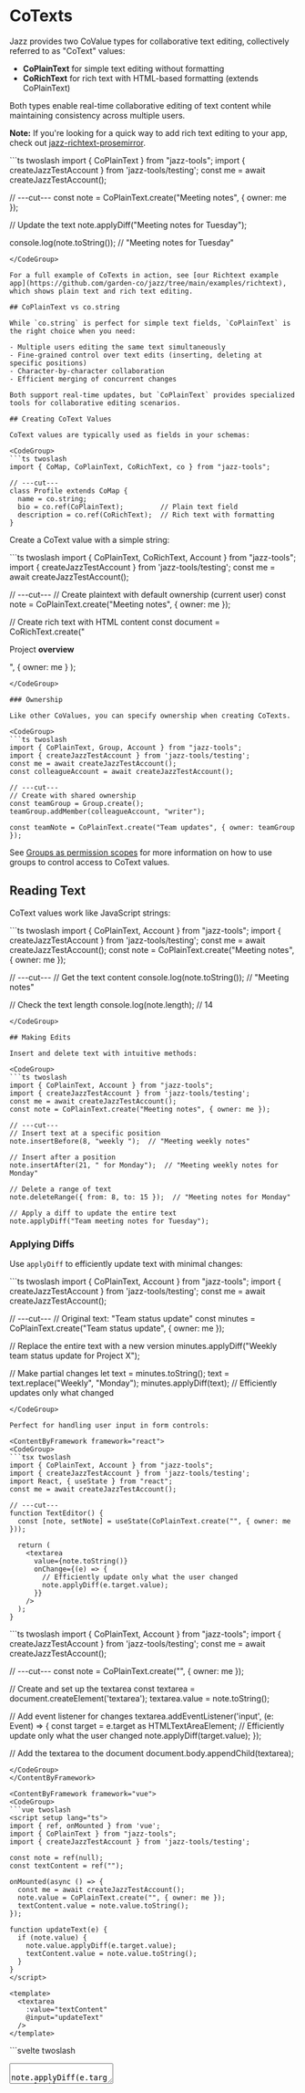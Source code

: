 

# CoTexts

Jazz provides two CoValue types for collaborative text editing, collectively referred to as "CoText" values:

- **CoPlainText** for simple text editing without formatting
- **CoRichText** for rich text with HTML-based formatting (extends CoPlainText)

Both types enable real-time collaborative editing of text content while maintaining consistency across multiple users.

**Note:** If you're looking for a quick way to add rich text editing to your app, check out [jazz-richtext-prosemirror](#using-rich-text-with-prosemirror).

<CodeGroup>
```ts twoslash
import { CoPlainText } from "jazz-tools";
import { createJazzTestAccount } from 'jazz-tools/testing';
const me = await createJazzTestAccount();

// ---cut---
const note = CoPlainText.create("Meeting notes", { owner: me });

// Update the text
note.applyDiff("Meeting notes for Tuesday");

console.log(note.toString());  // "Meeting notes for Tuesday"
```
</CodeGroup>

For a full example of CoTexts in action, see [our Richtext example app](https://github.com/garden-co/jazz/tree/main/examples/richtext), which shows plain text and rich text editing.

## CoPlainText vs co.string

While `co.string` is perfect for simple text fields, `CoPlainText` is the right choice when you need:

- Multiple users editing the same text simultaneously
- Fine-grained control over text edits (inserting, deleting at specific positions)
- Character-by-character collaboration
- Efficient merging of concurrent changes

Both support real-time updates, but `CoPlainText` provides specialized tools for collaborative editing scenarios.

## Creating CoText Values

CoText values are typically used as fields in your schemas:

<CodeGroup>
```ts twoslash
import { CoMap, CoPlainText, CoRichText, co } from "jazz-tools";

// ---cut---
class Profile extends CoMap {
  name = co.string;
  bio = co.ref(CoPlainText);         // Plain text field
  description = co.ref(CoRichText);  // Rich text with formatting
}
```
</CodeGroup>

Create a CoText value with a simple string:

<CodeGroup>
```ts twoslash
import { CoPlainText, CoRichText, Account } from "jazz-tools";
import { createJazzTestAccount } from 'jazz-tools/testing';
const me = await createJazzTestAccount();

// ---cut---
// Create plaintext with default ownership (current user)
const note = CoPlainText.create("Meeting notes", { owner: me });

// Create rich text with HTML content
const document = CoRichText.create("<p>Project <strong>overview</strong></p>",
  { owner: me }
);
```
</CodeGroup>

### Ownership

Like other CoValues, you can specify ownership when creating CoTexts.

<CodeGroup>
```ts twoslash
import { CoPlainText, Group, Account } from "jazz-tools";
import { createJazzTestAccount } from 'jazz-tools/testing';
const me = await createJazzTestAccount();
const colleagueAccount = await createJazzTestAccount();

// ---cut---
// Create with shared ownership
const teamGroup = Group.create();
teamGroup.addMember(colleagueAccount, "writer");

const teamNote = CoPlainText.create("Team updates", { owner: teamGroup });
```
</CodeGroup>

See [Groups as permission scopes](/docs/groups/intro) for more information on how to use groups to control access to CoText values.

## Reading Text

CoText values work like JavaScript strings:

<CodeGroup>
```ts twoslash
import { CoPlainText, Account } from "jazz-tools";
import { createJazzTestAccount } from 'jazz-tools/testing';
const me = await createJazzTestAccount();
const note = CoPlainText.create("Meeting notes", { owner: me });

// ---cut---
// Get the text content
console.log(note.toString());  // "Meeting notes"

// Check the text length
console.log(note.length);      // 14
```
</CodeGroup>

## Making Edits

Insert and delete text with intuitive methods:

<CodeGroup>
```ts twoslash
import { CoPlainText, Account } from "jazz-tools";
import { createJazzTestAccount } from 'jazz-tools/testing';
const me = await createJazzTestAccount();
const note = CoPlainText.create("Meeting notes", { owner: me });

// ---cut---
// Insert text at a specific position
note.insertBefore(8, "weekly ");  // "Meeting weekly notes"

// Insert after a position
note.insertAfter(21, " for Monday");  // "Meeting weekly notes for Monday"

// Delete a range of text
note.deleteRange({ from: 8, to: 15 });  // "Meeting notes for Monday"

// Apply a diff to update the entire text
note.applyDiff("Team meeting notes for Tuesday");
```
</CodeGroup>

### Applying Diffs

Use `applyDiff` to efficiently update text with minimal changes:

<CodeGroup>
```ts twoslash
import { CoPlainText, Account } from "jazz-tools";
import { createJazzTestAccount } from 'jazz-tools/testing';
const me = await createJazzTestAccount();

// ---cut---
// Original text: "Team status update"
const minutes = CoPlainText.create("Team status update", { owner: me });

// Replace the entire text with a new version
minutes.applyDiff("Weekly team status update for Project X");

// Make partial changes
let text = minutes.toString();
text = text.replace("Weekly", "Monday");
minutes.applyDiff(text);  // Efficiently updates only what changed
```
</CodeGroup>

Perfect for handling user input in form controls:

<ContentByFramework framework="react">
<CodeGroup>
```tsx twoslash
import { CoPlainText, Account } from "jazz-tools";
import { createJazzTestAccount } from 'jazz-tools/testing';
import React, { useState } from "react";
const me = await createJazzTestAccount();

// ---cut---
function TextEditor() {
  const [note, setNote] = useState(CoPlainText.create("", { owner: me }));
  
  return (
    <textarea
      value={note.toString()}
      onChange={(e) => {
        // Efficiently update only what the user changed
        note.applyDiff(e.target.value);
      }}
    />
  );
}
```
</CodeGroup>
</ContentByFramework>

<ContentByFramework framework="vanilla">
<CodeGroup>
```ts twoslash
import { CoPlainText, Account } from "jazz-tools";
import { createJazzTestAccount } from 'jazz-tools/testing';
const me = await createJazzTestAccount();

// ---cut---
const note = CoPlainText.create("", { owner: me });

// Create and set up the textarea
const textarea = document.createElement('textarea');
textarea.value = note.toString();

// Add event listener for changes
textarea.addEventListener('input', (e: Event) => {
  const target = e.target as HTMLTextAreaElement;
  // Efficiently update only what the user changed
  note.applyDiff(target.value);
});

// Add the textarea to the document
document.body.appendChild(textarea);
```
</CodeGroup>
</ContentByFramework>

<ContentByFramework framework="vue">
<CodeGroup>
```vue twoslash
<script setup lang="ts">
import { ref, onMounted } from 'vue';
import { CoPlainText } from "jazz-tools";
import { createJazzTestAccount } from 'jazz-tools/testing';

const note = ref(null);
const textContent = ref("");

onMounted(async () => {
  const me = await createJazzTestAccount();
  note.value = CoPlainText.create("", { owner: me });
  textContent.value = note.value.toString();
});

function updateText(e) {
  if (note.value) {
    note.value.applyDiff(e.target.value);
    textContent.value = note.value.toString();
  }
}
</script>

<template>
  <textarea 
    :value="textContent"
    @input="updateText"
  />
</template>
```
</CodeGroup>
</ContentByFramework>

<ContentByFramework framework="svelte">
<CodeGroup>
```svelte twoslash
<script lang="ts">
import { CoPlainText, Account } from "jazz-tools";
import { createJazzTestAccount } from 'jazz-tools/testing';
const me = await createJazzTestAccount();

const note = CoPlainText.create("", { owner: me });
</script>

<textarea
  value={note.toString()}
  oninput={e => note.applyDiff(e.target.value)}
/>
```
</CodeGroup>
</ContentByFramework>

## Using Rich Text with ProseMirror

Jazz provides a dedicated plugin for integrating CoRichText with the popular ProseMirror editor. This plugin, [`jazz-richtext-prosemirror`](https://www.npmjs.com/package/jazz-richtext-prosemirror), enables bidirectional synchronization between your CoRichText instances and ProseMirror editors.

### ProseMirror Plugin Features

- **Bidirectional Sync**: Changes in the editor automatically update the CoRichText and vice versa
- **Real-time Collaboration**: Multiple users can edit the same document simultaneously
- **HTML Conversion**: Automatically converts between HTML (used by CoRichText) and ProseMirror's document model

### Installation

<CodeGroup>
```bash
pnpm add jazz-richtext-prosemirror \
  prosemirror-view \
  prosemirror-state \
  prosemirror-schema-basic
```
</CodeGroup>

### Integration

<ContentByFramework framework="react-native">
We don't currently have a React Native-specific example, but you need help you can [request one](https://github.com/garden-co/jazz/issues/new), or ask on [Discord](https://discord.gg/utDMjHYg42).
</ContentByFramework>

<ContentByFramework framework="react-native-expo">
We don't currently have a React Native Expo-specific example, but you need help please [request one](https://github.com/garden-co/jazz/issues/new), or ask on [Discord](https://discord.gg/utDMjHYg42).
</ContentByFramework>

<ContentByFramework framework={["react", "react-native", "react-native-expo"]}>
For use with React:
<CodeGroup>
```tsx twoslash
class JazzProfile extends Profile {
  bio = co.ref(CoRichText);
}

class JazzAccount extends Account {
  profile = co.ref(JazzProfile);
}

declare module "jazz-react" {
  interface Register {
    Account: JazzAccount;
  }
}

import { useAccount, useCoState } from "jazz-react";
import { CoRichText, Account, Profile, co } from "jazz-tools";
import React, { useEffect, useRef } from "react";
// ---cut---
// RichTextEditor.tsx
import { createJazzPlugin } from "jazz-richtext-prosemirror";
import { exampleSetup } from "prosemirror-example-setup";
import { schema } from "prosemirror-schema-basic";
import { EditorState } from "prosemirror-state";
import { EditorView } from "prosemirror-view";

function RichTextEditor() {
  const { me } = useAccount({ resolve: { profile: true } });
  const editorRef = useRef<HTMLDivElement>(null);
  const viewRef = useRef<EditorView | null>(null);

  useEffect(() => {
    if (!me?.profile.bio || !editorRef.current) return;

    // Create the Jazz plugin for ProseMirror
    // Providing a CoRichText instance to the plugin to automatically sync changes
    const jazzPlugin = createJazzPlugin(me.profile.bio); // [!code ++]

    // Set up ProseMirror with the Jazz plugin
    if (!viewRef.current) {
      viewRef.current = new EditorView(editorRef.current, {
        state: EditorState.create({
          schema,
          plugins: [
            ...exampleSetup({ schema }),
            jazzPlugin, // [!code ++]
          ],
        }),
      });
    }

    return () => {
      if (viewRef.current) {
        viewRef.current.destroy();
        viewRef.current = null;
      }
    };
  }, [me?.profile.bio?.id]);

  if (!me) return null;

  return (
    <div className="border rounded">
      <div ref={editorRef} className="p-2" />
    </div>
  );
}
```
</CodeGroup>
</ContentByFramework>

<ContentByFramework framework="svelte">
We don't currently have a Svelte-specific example, but you need help you can [request one](https://github.com/garden-co/jazz/issues/new), or ask on [Discord](https://discord.gg/utDMjHYg42).
</ContentByFramework>

<ContentByFramework framework="vue">
We don't currently have a Vue-specific example, but you need help you can [request one](https://github.com/garden-co/jazz/issues/new), or ask on [Discord](https://discord.gg/utDMjHYg42).
</ContentByFramework>

<ContentByFramework framework={["vanilla", "svelte", "vue", "react-native", "react-native-expo"]}>
For use without a framework:
<CodeGroup>
```js twoslash
import { CoRichText } from "jazz-tools";
import { createJazzPlugin } from "jazz-richtext-prosemirror";
import { exampleSetup } from "prosemirror-example-setup";
import { schema } from "prosemirror-schema-basic";
import { EditorState } from "prosemirror-state";
import { EditorView } from "prosemirror-view";

function setupRichTextEditor(coRichText, container) {
  // Create the Jazz plugin for ProseMirror
  // Providing a CoRichText instance to the plugin to automatically sync changes
  const jazzPlugin = createJazzPlugin(coRichText); // [!code ++]
  
  // Set up ProseMirror with Jazz plugin
  const view = new EditorView(container, {
    state: EditorState.create({
      schema,
      plugins: [
        ...exampleSetup({ schema }),
        jazzPlugin, // [!code ++]
      ],
    }),
  });
  
  // Return cleanup function
  return () => {
    view.destroy();
  };
}

// Usage
const document = CoRichText.create("<p>Initial content</p>", { owner: me });
const editorContainer = document.getElementById("editor");
const cleanup = setupRichTextEditor(document, editorContainer);

// Later when done with the editor
cleanup();
```
</CodeGroup>
</ContentByFramework>